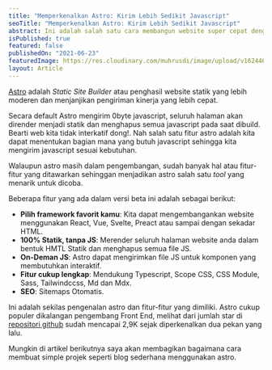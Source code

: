```yaml
---
title: "Memperkenalkan Astro: Kirim Lebih Sedikit Javascript"
seoTitle: "Memperkenalkan Astro: Kirim Lebih Sedikit Javascript"
abstract: Ini adalah salah satu cara membangun website super cepat dengan 100% HTML statik tanpa JS
isPublished: true
featured: false
publishedOn: "2021-06-23"
featuredImage: https://res.cloudinary.com/muhrusdi/image/upload/v1624462623/astro-cover.jpg
layout: Article
---
```


[Astro](https://astro.build/) adalah *Static Site Builder* atau penghasil website statik yang lebih moderen dan menjanjikan pengiriman
kinerja yang lebih cepat.

Secara default Astro mengirim 0byte javascript, seluruh halaman akan dirender menjadi statik dan menghapus semua javascript pada saat dibuild.
Bearti web kita tidak interkatif dong!. Nah salah satu fitur astro adalah kita dapat menentukan bagian mana yang butuh javascript sehingga kita 
mengirim javascript sesuai kebutuhan.

Walaupun astro masih dalam pengembangan, sudah banyak hal atau fitur-fitur yang ditawarkan sehinggan menjadikan astro salah satu *tool* yang menarik untuk dicoba.

Beberapa fitur yang ada dalam versi beta ini adalah sebagai berikut:

- **Pilih framework favorit kamu**: Kita dapat mengembangankan website menggunakan React, Vue, Svelte, Preact atau sampai dengan sekadar HTML.
- **100% Statik, tanpa JS**: Merender seluruh halaman website anda dalam bentuk HMTL Statik dan menghapus semua file JS.
- **On-Deman JS**: Astro dapat mengirimkan file JS untuk komponen yang membutuhkan interaktif.
- **Fitur cukup lengkap**: Mendukung Typescript, Scope CSS, CSS Module, Sass, Tailwindccss, Md dan Mdx.
- **SEO**: Sitemaps Otomatis.

Ini adalah sekilas pengenalan astro dan fitur-fitur yang dimiliki. Astro cukup populer dikalangan pengembang Front End, melihat dari jumlah star 
di [repositori github](https://github.com/snowpackjs/astro) sudah mencapai 2,9K sejak diperkenalkan dua pekan yang lalu.

Mungkin di artikel berikutnya saya akan membagikan bagaimana cara membuat simple projek seperti blog sederhana menggunakan astro.
